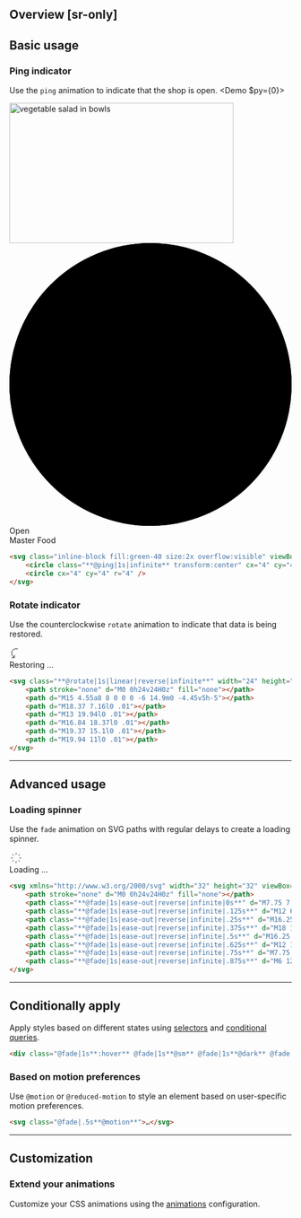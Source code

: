 ## Overview [sr-only]
<Overview />

## Basic usage
### Ping indicator
Use the `ping` animation to indicate that the shop is open.
<Demo $py={0}>
    <div className="app-panel rel">
        <Image src="/images/vegetable-salad-in-bowls.jpg" width="400" height="250" className="aspect:400/250 untouchable" alt="vegetable salad in bowls" />
        <div className="fg:strong abs bottom:0 w:full p:12x|35|30|35 gradient(0deg,base|0%,base/0|100%)">
            <svg className="inline-block fill:green-40 size:2x overflow:visible" viewBox="0 0 8 8" xmlns="http://www.w3.org/2000/svg">
                <circle className="@ping|1s|infinite transform:center" cx="4" cy="4" r="4" />
                <circle cx="4" cy="4" r="4" />
            </svg>
            <span className="ml:10 font:12 font:semibold">Open</span>
            <div className="font:bold mt:10 font:20 ls:-.025em">Master Food</div>
        </div>
    </div>
</Demo>
```html
<svg class="inline-block fill:green-40 size:2x overflow:visible" viewBox="0 0 8 8" xmlns="http://www.w3.org/2000/svg">
    <circle class="**@ping|1s|infinite** transform:center" cx="4" cy="4" r="4" />
    <circle cx="4" cy="4" r="4" />
</svg>
```

### Rotate indicator
Use the counterclockwise `rotate` animation to indicate that data is being restored.
<Demo>
    <div className="app-float">
        <svg className="@rotate|1s|linear|reverse|infinite" width="24" height="24" viewBox="0 0 24 24" strokeWidth="2" stroke="currentColor" fill="none" strokeLinecap="round" strokeLinejoin="round" xmlns="http://www.w3.org/2000/svg" >
            <path stroke="none" d="M0 0h24v24H0z" fill="none"></path>
            <path d="M15 4.55a8 8 0 0 0 -6 14.9m0 -4.45v5h-5"></path>
            <path d="M18.37 7.16l0 .01"></path>
            <path d="M13 19.94l0 .01"></path>
            <path d="M16.84 18.37l0 .01"></path>
            <path d="M19.37 15.1l0 .01"></path>
            <path d="M19.94 11l0 .01"></path>
        </svg>
        <div className="ml:10 font:14 font:medium fg:strong">Restoring ...</div>
    </div>
</Demo>
```html
<svg class="**@rotate|1s|linear|reverse|infinite**" width="24" height="24" viewBox="0 0 24 24" stroke-width="2" stroke="currentColor" fill="none" stroke-linecap="round" stroke-linejoin="round" xmlns="http://www.w3.org/2000/svg">
    <path stroke="none" d="M0 0h24v24H0z" fill="none"></path>
    <path d="M15 4.55a8 8 0 0 0 -6 14.9m0 -4.45v5h-5"></path>
    <path d="M18.37 7.16l0 .01"></path>
    <path d="M13 19.94l0 .01"></path>
    <path d="M16.84 18.37l0 .01"></path>
    <path d="M19.37 15.1l0 .01"></path>
    <path d="M19.94 11l0 .01"></path>
</svg>
```

---

## Advanced usage
### Loading spinner
Use the `fade` animation on SVG paths with regular delays to create a loading spinner.
<Demo>
    <div className="app-float">
        <svg xmlns="http://www.w3.org/2000/svg" width="24" height="24" viewBox="0 0 24 24" strokeWidth="2" stroke="currentColor" fill="none" strokeLinecap="round" strokeLinejoin="round">
            <path stroke="none" d="M0 0h24v24H0z" fill="none"></path>
            <path className="@fade|1s|ease-out|reverse|infinite|0s" d="M7.75 7.75l-2.15 -2.15"></path>
            <path className="@fade|1s|ease-out|reverse|infinite|.125s" d="M12 6l0 -3"></path>
            <path className="@fade|1s|ease-out|reverse|infinite|.25s" d="M16.25 7.75l2.15 -2.15"></path>
            <path className="@fade|1s|ease-out|reverse|infinite|.375s" d="M18 12l3 0"></path>
            <path className="@fade|1s|ease-out|reverse|infinite|.5s" d="M16.25 16.25l2.15 2.15"></path>
            <path className="@fade|1s|ease-out|reverse|infinite|.625s" d="M12 18l0 3"></path>
            <path className="@fade|1s|ease-out|reverse|infinite|.75s" d="M7.75 16.25l-2.15 2.15"></path>
            <path className="@fade|1s|ease-out|reverse|infinite|.875s" d="M6 12l-3 0"></path>
        </svg>
        <div className="ml:10 font:14 font:medium fg:strong">Loading ...</div>
    </div>
</Demo>
```html
<svg xmlns="http://www.w3.org/2000/svg" width="32" height="32" viewBox="0 0 24 24" stroke-width="2" stroke="currentColor" fill="none" stroke-linecap="round" stroke-linejoin="round">
    <path stroke="none" d="M0 0h24v24H0z" fill="none"></path>
    <path class="**@fade|1s|ease-out|reverse|infinite|0s**" d="M7.75 7.75l-2.15 -2.15"></path>
    <path class="**@fade|1s|ease-out|reverse|infinite|.125s**" d="M12 6l0 -3"></path>
    <path class="**@fade|1s|ease-out|reverse|infinite|.25s**" d="M16.25 7.75l2.15 -2.15"></path>
    <path class="**@fade|1s|ease-out|reverse|infinite|.375s**" d="M18 12l3 0"></path>
    <path class="**@fade|1s|ease-out|reverse|infinite|.5s**" d="M16.25 16.25l2.15 2.15"></path>
    <path class="**@fade|1s|ease-out|reverse|infinite|.625s**" d="M12 18l0 3"></path>
    <path class="**@fade|1s|ease-out|reverse|infinite|.75s**" d="M7.75 16.25l-2.15 2.15"></path>
    <path class="**@fade|1s|ease-out|reverse|infinite|.875s**" d="M6 12l-3 0"></path>
</svg>
```

---

## Conditionally apply
Apply styles based on different states using [selectors](/docs/state-selectors) and [conditional queries](/docs/conditional-queries).
```html
<div class="@fade|1s**:hover** @fade|1s**@sm** @fade|1s**@dark** @fade|1s**@print**">…</div>
```

### Based on motion preferences
Use `@motion` or `@reduced-motion` to style an element based on user-specific motion preferences.
```html
<svg class="@fade|.5s**@motion**">…</svg>
```

---

## Customization


### Extend your animations
Customize your CSS animations using the [animations](/docs/animations) configuration.
<CustomKeyframesOverview />
